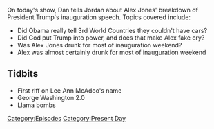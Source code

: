 {{DEFAULTSORT:
    #_EPISODE_0006:Inauguration Speech Recap
}}{{Episode
    | title           = Inauguration Speech Recap
    | caption         = Listen to this episode on [https://knowledgefight.libsyn.com/knowledge-fight-inauguration-speech-recap Libsyn] [https://open.spotify.com/episode/2tldRP8tyuRc5puECbKOrh Spotify], Read the [[Transcript/6: Inauguration Speech Recap|Unofficial Transcript]]
    | episodeNumber   = 6
    | length          = 02:02:24
    | airDate         = January 23, 2017
    | episodeType     = [[:Category:Present Day|Present Day]]
    | appearance      = [[Lee Ann McAdoo]]
    | previousEpisode = [[5: January 19, 2017]]
    | nextEpisode     = [[7: January 23-24, 2017]]
}}

{{Stub}}

On today's show, Dan tells Jordan about Alex Jones' breakdown of President Trump's inauguration speech.  Topics covered include:

*Did Obama really tell 3rd World Countries they couldn't have cars?
*Did God put Trump into power, and does that make Alex fake cry?
*Was Alex Jones drunk for most of inauguration weekend?
*Alex was almost certainly drunk for most of inauguration weekend

==Tidbits==

*First riff on Lee Ann McAdoo's name
*George Washington 2.0
*Llama bombs

[[Category:Episodes]]
[[Category:Present Day]]
